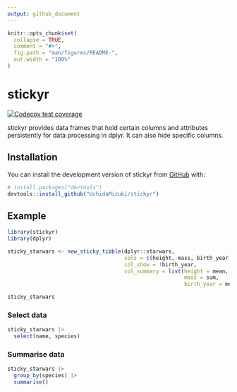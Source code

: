 ```yaml
---
output: github_document
---
```


<!-- README.md is generated from README.Rmd. Please edit that file -->

```r
knitr::opts_chunk$set(
  collapse = TRUE,
  comment = "#>",
  fig.path = "man/figures/README-",
  out.width = "100%"
)
```

# stickyr

<!-- badges: start -->
[![Codecov test coverage](https://codecov.io/gh/UchidaMizuki/stickyr/branch/main/graph/badge.svg)](https://app.codecov.io/gh/UchidaMizuki/stickyr?branch=main)
<!-- badges: end -->

stickyr provides data frames that hold certain columns and attributes 
persistently for data processing in dplyr. It can also hide specific columns.

## Installation

You can install the development version of stickyr from 
[GitHub](https://github.com/) with:

``` r
# install.packages("devtools")
devtools::install_github("UchidaMizuki/stickyr")
```

## Example

```r
library(stickyr)
library(dplyr)

sticky_starwars <- new_sticky_tibble(dplyr::starwars,
                                     cols = c(height, mass, birth_year),
                                     col_show = !birth_year,
                                     col_summary = list(height = mean,
                                                        mass = sum,
                                                        birth_year = median))

sticky_starwars
```

### Select data

```r
sticky_starwars |> 
  select(name, species)
```

### Summarise data

```r
sticky_starwars |> 
  group_by(species) |> 
  summarise()
```
